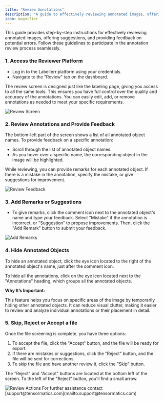 ```yaml
---
title: "Review Annotations"
description: "A guide to effectively reviewing annotated images, offering suggestions, and providing feedback on potential errors within Labellerr."
icon: magnifier
---
```


This guide provides step-by-step instructions for effectively reviewing annotated images, offering suggestions, and providing feedback on potential errors. Follow these guidelines to participate in the annotation review process seamlessly.

### 1. Access the Reviewer Platform

*   Log in to the Labellerr platform using your credentials.
*   Navigate to the "Review" tab on the dashboard.

The review screen is designed just like the labeling page, giving you access to all the same tools. This ensures you have full control over the quality and accuracy of the annotations. You can easily edit, add, or remove annotations as needed to meet your specific requirements.

<Frame>
  <img src="https://d24lr4zqs1tgqh.cloudfront.net/1ad36d64-32d7-43f9-874c-f54106a299a8.jpg" alt="Review Screen" />
</Frame>

### 2. Review Annotations and Provide Feedback

The bottom-left part of the screen shows a list of all annotated object names. To provide feedback on a specific annotation:

*   Scroll through the list of annotated object names.
*   As you hover over a specific name, the corresponding object in the image will be highlighted.

While reviewing, you can provide remarks for each annotated object. If there is a mistake in the annotation, specify the mistake, or give suggestions for improvement.

<Frame>
  <img src="https://d24lr4zqs1tgqh.cloudfront.net/775e5ef6-f6f6-4bb4-b7bd-ca7fa8389c5b.jpg" alt="Review Feedback" />
</Frame>

### 3. Add Remarks or Suggestions

*   To give remarks, click the comment icon next to the annotated object's name and type your feedback. Select "Mistake" if the annotation is incorrect, or "Suggestion" to propose improvements. Then, click the "Add Remark" button to submit your feedback.

<Frame>
  <img src="https://d24lr4zqs1tgqh.cloudfront.net/6cca13a6-1fae-4c9d-97d0-cd2982b26282.jpg" alt="Add Remarks" />
</Frame>

### 4. Hide Annotated Objects

To hide an annotated object, click the eye icon located to the right of the annotated object's name, just after the comment icon.

To hide all the annotations, click on the eye icon located next to the "Annotations" heading, which groups all the annotated objects.

**Why It’s Important:**

This feature helps you focus on specific areas of the image by temporarily hiding other annotated objects. It can reduce visual clutter, making it easier to review and analyze individual annotations or their placement in detail.

### 5. Skip, Reject or Accept a file

Once the file screening is complete, you have three options:

1.  To accept the file, click the "Accept" button, and the file will be ready for export.
2.  If there are mistakes or suggestions, click the "Reject" button, and the file will be sent for corrections.
3.  To skip the file and have another review it, click the "Skip" button.

The "Reject" and "Accept" buttons are located at the bottom left of the screen. To the left of the "Reject" button, you'll find a small arrow.

<Frame>
  <img src="https://d24lr4zqs1tgqh.cloudfront.net/c9bee99f-d222-4e5c-8102-422190be954a.jpg" alt="Review Actions" />
</Frame>

<Note>
For further assistance contact [support@tensormatics.com](mailto:support@tensormatics.com)
</Note>

